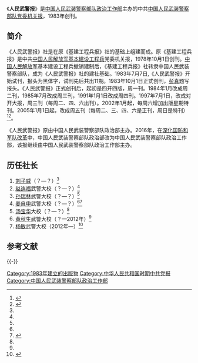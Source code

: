 {{Infobox PRCG
|color = #556B2F
|机构名称 = 人民武警报社
|上级机构 = [[中国人民武装警察部队政治工作部|中国人民武装警察部队政治工作部]]
|机构类型 = 中国人民武装警察部队政治工作部直属单位
|军事级别 = 
|标志1 = Chinese People's Armed Police Force (CAPF) cap insignia.svg
|标志1说明 = 人民武装警察帽徽
|职位1 = 社长
|人员1 = [[杨敏_(武警)|杨敏]]
|衔级1 = 武警大校
|职位2 = 
|人员2 = 
|衔级2 = 
|职位3 =
|人员3 =
|职位4 =
|人员4 =
|地址1 = [[北京市|北京市]]
|成立时间 = 1983年10月1日
}}

《'''人民武警报'''》是[[中国人民武装警察部队政治工作部|中国人民武装警察部队政治工作部]]主办的中共[[中国人民武装警察部队|中国人民武装警察部队]][[党委|党委]][[机关报|机关报]]，1983年创刊。

==简介==
《人民武警报》社是在原《基建工程兵报》社的基础上组建而成。原《基建工程兵报》是中共[[中国人民解放军基本建设工程兵|中国人民解放军基本建设工程兵]]党委机关报，1978年10月1日创刊。[[中国人民解放军|中国人民解放军]]基本建设工程兵撤销建制后，《基建工程兵报》社转隶中国人民武装警察部队，成为《人民武警报》社的建社基础。1983年7月7日,《人民武警报》开始试刊，报头为黑体字，试刊先后共出11期。1983年10月1日正式创刊，[[彭真|彭真]]题写报头。《人民武警报》正式创刊后，起初是四开四版，周一刊。1984年1月改成周二刊，1985年7月改成周三刊，1991年1月1日改成周四刊。1997年7月1日，改成对开大报，周三刊（每周二、四、六出刊）。2002年1月起，每周六增加出版星期特刊。2005年1月1日起，改成周五刊（每周二、三、四、六是正刊，周日是特刊）<ref name=xhw>{{Cite web |url = http://news.xinhuanet.com/mil/2009-01/20/content_10690819.htm |title = 人民武警报 |author =  |date = 2009-01-20 |publisher = 新华网 |language =  |accessdate =  |quote =  |archive-date = 2010-09-06 |archive-url = https://web.archive.org/web/20100906234734/http://news.xinhuanet.com/mil/2009-01/20/content_10690819.htm |dead-url = no }}</ref><ref>{{Cite web |url = http://mil.sohu.com/20160601/n452347458.shtml |title = 陆军机关报《人民陆军》问世 司令政委合写头条 |author =  |date = 2016-06-01 |publisher = 搜狐 |language =  |accessdate =  |quote =  |archive-date = 2017-02-15 |archive-url = https://web.archive.org/web/20170215025002/http://mil.sohu.com/20160601/n452347458.shtml |dead-url = yes }}</ref>。

《人民武警报》原由中国人民武装警察部队政治部主办。2016年，在[[深化国防和军队改革|深化国防和军队改革]]中，中国人民武装警察部队政治部改为中国人民武装警察部队政治工作部，该报继续由中国人民武装警察部队政治工作部主办。

==历任社长==
#[[刘子威|刘子威]]（？—？）<ref name=xhw/>
#[[赵连福|赵连福]]武警大校（？—？）<ref name=xhw/>
#[[孙瑞林|孙瑞林]]武警大校（？—？）<ref name=xhw/>
#[[姜自申|姜自申]]武警大校（？—？）<ref name=xhw/><ref>{{Cite web |url = http://gzrb.gog.cn/system/2008/01/24/010203788.shtml |title = 省武警总队倾力打造基层“四配套”设施建设 |author =  |date = 2008-01-24 |publisher = 贵州日报 |language =  |accessdate =  |quote =  |archive-url = https://web.archive.org/web/20170220015416/http://gzrb.gog.cn/system/2008/01/24/010203788.shtml |archive-date = 2017-02-20 |dead-url = yes }}</ref>
#[[汤宝华|汤宝华]]大校（？—？）<ref name=xhw/>
#[[黄秋生_(武警)|黄秋生]]武警大校（？—2012年）<ref name=xhw/>
#[[杨敏_(武警)|杨敏]]武警大校（2012年—）<ref>{{Cite web  |url =http://news.xinhuanet.com/mil/2013-11/26/c_125762320.htm  |title =武警部队新闻摄影骨干培训班在湖北总队开班  |author =  |date =2013-11-26  |publisher =新华网  |language =  |accessdate =  |quote =  |archive-date =2017-02-20  |archive-url =https://web.archive.org/web/20170220013437/http://news.xinhuanet.com/mil/2013-11/26/c_125762320.htm  |dead-url =no  }}</ref>

== 参考文献 ==
{{Reflist|30em}}

{{-}}
{{中国人民武装警察部队}}
{{机关报}}

[[Category:1983年建立的出版物|Category:1983年建立的出版物]]
[[Category:中华人民共和国时期中共党报|Category:中华人民共和国时期中共党报]]
[[Category:中国人民武装警察部队政治工作部|Category:中国人民武装警察部队政治工作部]]